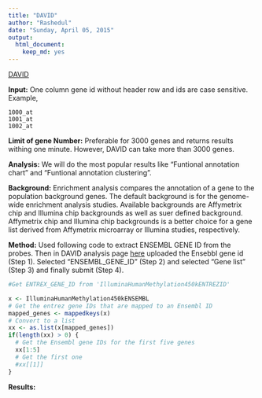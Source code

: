 ```yaml
---
title: "DAVID"
author: "Rashedul"
date: "Sunday, April 05, 2015"
output:
  html_document:
    keep_md: yes
---
```


[DAVID](http://david.abcc.ncifcrf.gov/) 

**Input:** One column gene id without header row and ids are case sensitive. Example, 
 
```
1000_at
1001_at
1002_at
```

**Limit of gene Number:** Preferable for 3000 genes and returns results withing one minute. However, DAVID can take more than 3000 genes.

**Analysis:** We will do the most popular results like "Funtional annotation chart" and "Funtional annotation clustering".

**Background:** Enrichment analysis compares the annotation of a gene to the population background genes. The default background is for the genome-wide enrichment analysis studies. Available backgrounds are  Affymetrix chip and Illumina chip backgrounds as well as suer defined background. Affymetrix chip and Illumina chip backgrounds is a better choice for a gene list derived from Affymetrix microarray or Illumina studies, respectively.

**Method:** Used following code to extract ENSEMBL GENE ID from the probes. Then in DAVID analysis page [here](http://david.abcc.ncifcrf.gov/tools.jsp) uploaded the Ensebbl gene id (Step 1). Selected "ENSEMBL_GENE_ID" (Step 2) and selected "Gene list" (Step 3) and finally submit (Step 4).

```r
#Get ENTREX_GENE_ID from 'IlluminaHumanMethylation450kENTREZID'

x <- IlluminaHumanMethylation450kENSEMBL
# Get the entrez gene IDs that are mapped to an Ensembl ID
mapped_genes <- mappedkeys(x)
# Convert to a list
xx <- as.list(x[mapped_genes])
if(length(xx) > 0) {
  # Get the Ensembl gene IDs for the first five genes
  xx[1:5]
  # Get the first one
  #xx[[1]]
}
```

**Results:** 

